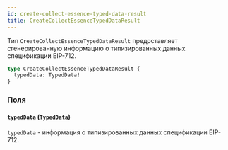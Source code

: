 ```yaml
---
id: create-collect-essence-typed-data-result
title: CreateCollectEssenceTypedDataResult
---
```



Тип `CreateCollectEssenceTypedDataResult` предоставляет сгенерированную информацию о типизированных данных спецификации EIP-712.

```graphql
type CreateCollectEssenceTypedDataResult {
  typedData: TypedData!
}
```


### Поля

#### `typedData` ([`TypedData`](/reference/objects/typed-data))

`typedData` - информация о типизированных данных спецификации EIP-712.




